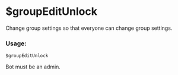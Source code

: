 
# $groupEditUnlock

Change group settings so that everyone can change group settings.

### Usage:

```plain
$groupEditUnlock
```

<Callout>
Bot must be an admin.
</Callout>
